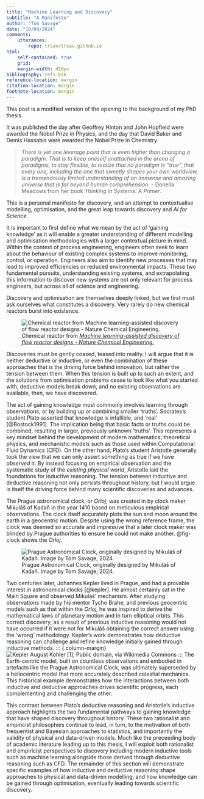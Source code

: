 ```yaml
---
title: "Machine Learning and Discovery"
subtitle: "A Manifesto"
author: "Tom Savage"
date: "10/09/2024"
comments:
    utterances:
        repo: trsav/trsav.github.io
html: 
    self-contained: true
    grid: 
    margin-width: 450px
bibliography: refs.bib
reference-location: margin
citation-location: margin
footnote-location: margin
---
```


:::{.cleanbox}
This post is a modified version of the opening to the background of my PhD thesis. 

It was published the day after Geoffrey Hinton and John Hopfield were awarded the Nobel Prize in Physics, and the day that David Baker and Demis Hassabis were awarded the Nobel Prize in Chemistry.
:::

<!-- This chapter will provide a background for the technical content that is used and referred to in the remainder of this thesis. 
This chapter will broadly focus on discussing methods for modelling and optimisation from the perspective of scientific discovery and the pursuit of knowledge, eventually motivating a unification of optimisation and discovery.  -->

> _There is yet one leverage point that is even higher than changing a paradigm. That is to keep oneself unattached in the arena of paradigms, to stay flexible, to realize that no paradigm is "true", that every one, including the one that sweetly shapes your own worldview, is a tremendously limited understanding of an immense and amazing universe that is far beyond human comprehension._ - Donella Meadows from her book _Thinking in Systems: A Primer_. 

This is a personal manifesto for discovery, and an attempt to contextualise modelling, optimisation, and the great leap towards discovery and _AI for Science_.

It is important to first define what we mean by the act of 'gaining knowledge' as it will enable a greater understanding of different modelling and optimisation methodologies with a larger contextual picture in mind. 
Within the context of process engineering, engineers often seek to learn about the behaviour of existing complex systems to improve monitoring, control, or operation.
Engineers also aim to identify new processes that may lead to improved efficiencies or reduced environmental impacts.
These two fundamental pursuits, understanding existing systems, and extrapolating this information to discover new systems are not only relevant for process engineers, but across all of science and engineering.

Discovery and optimisation are themselves deeply linked, but we first must ask ourselves what constitutes a discovery.
Very rarely do new chemical reactors burst into existence. 

::: {.column-margin}
![Chemical reactor from [_Machine learning-assisted discovery of flow reactor designs - Nature Chemical Engineering._](https://www.nature.com/articles/s44286-024-00099-1)](reactor.png)
:::

Discoveries must be gently coaxed, teased into reality.
I will argue that it is neither deductive or inductive, or even the combination of these approaches that is the driving force behind innovation, but rather the tension between them.
When this tension is built up to such an extent, and the solutions from optimisation problems cease to look like what you started with, deductive models break down, and no existing observations are available, then, we have discovered.

The act of gaining knowledge most commonly involves learning through observations, or by building up or combining smaller 'truths'.
Socrates's student Plato asserted that knowledge is infallible, and 'real' [@Bostock1991].
The implication being that basic facts or truths could be combined, resulting in larger, previously unknown 'truths'. 
This represents a key mindset behind the development of modern mathematics, theoretical physics, and mechanistic models such as those used within Computational Fluid Dynamics (CFD).
On the other hand, Plato's student Aristotle generally took the view that  we can only assert something as true if we have _observed_ it.
By instead focusing on empirical observation and the systematic study of the _existing physical world_, Aristotle laid the foundations for inductive reasoning. 
The tension between inductive and deductive reasoning not only persists throughout history, but I would argue is itself the driving force behind many scientific discoveries and advances.

The Prague astronomical clock, or _Orloj_, was created in by clock maker Mikuláš of Kadaň in the year 1410 based on meticulous empirical observations.
The clock itself accurately plots the sun and moon around the earth in a geocentric motion. 
Despite using the wrong reference frame, the clock was deemed so accurate and impressive that a later clock maker was blinded by Prague authorities to ensure he could not make another. 
@fig-clock shows the _Orloj_.

![Prague Astronomical Clock, originally designed by Mikuláš of Kadaň. Image by Tom Savage, 2024.](astronomical.jpg){#fig-clock}

Two centuries later, Johannes Kepler lived in Prague, and had a provable interest in astronomical clocks [@kepler].
He almost certainly sat in the Main Square and observed Mikuláš' mechanism.
After studying observations made by his mentor Tycho Brahe, and previous geocentric models such as that within the _Orloj_, he was inspired to derive the mathematical laws of planetary motion and in turn elliptical orbits.
This correct discovery, as a result of previous inductive reasoning would not have occurred if it were not for Mikuláš obtaining the correct answer using the 'wrong' methodology. 
Kepler's work demonstrates how deductive reasoning can challenge and refine knowledge initially gained through inductive methods. 
::: {.column-margin}
![Kepler <a href="https://commons.wikimedia.org/wiki/File:JKepler.jpg">August Köhler [1]</a>, Public domain, via Wikimedia Commons](kepler.jpeg)
:::
The Earth-centric model, built on countless observations and embodied in artefacts like the Prague Astronomical Clock, was ultimately superseded by a heliocentric model that more accurately described celestial mechanics. 
This historical example demonstrates how the interactions between both inductive and deductive approaches drives scientific progress, each complementing and challenging the other.

This contrast between Plato's deductive reasoning and Aristotle's inductive approach highlights the two fundamental pathways to gaining knowledge that have shaped discovery throughout history.
These two rationalist and empiricist philosophies continue to lead, in turn, to the motivation of both frequentist and Bayesian approaches to statistics, and importantly the validity of physical and data-driven models. 
Much like the preceeding body of academic literature leading up to this thesis, I will exploit both rationalist and empiricist perspectives to discovery including modern inductive tools such as machine learning alongside those derived through deductive reasoning such as CFD. 
The remainder of this section will demonstrate specific examples of how inductive and deductive reasoning shape approaches to physical and data-driven modelling, and how knowledge can be gained through optimisation, eventually leading towards scientific discovery.